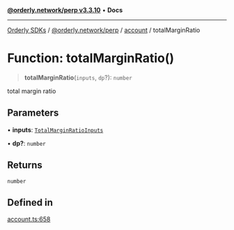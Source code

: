 [**@orderly.network/perp v3.3.10**](/sdks/tech-doc/@orderly.network/perp/README) • **Docs**

***

[Orderly SDKs](/sdks/tech-doc/packages) / [@orderly.network/perp](/sdks/tech-doc/@orderly.network/perp/README) / [account](/sdks/tech-doc/@orderly.network/perp/namespaces/account/README) / totalMarginRatio

# Function: totalMarginRatio()

> **totalMarginRatio**(`inputs`, `dp`?): `number`

total margin ratio

## Parameters

• **inputs**: [`TotalMarginRatioInputs`](/sdks/tech-doc/@orderly.network/perp/namespaces/account/type-aliases/TotalMarginRatioInputs)

• **dp?**: `number`

## Returns

`number`

## Defined in

[account.ts:658](https://github.com/OrderlyNetwork/js-sdk/blob/554ae704783e3b83c40bb234a899e8f02987d9b6/packages/perp/src/account.ts#L658)
